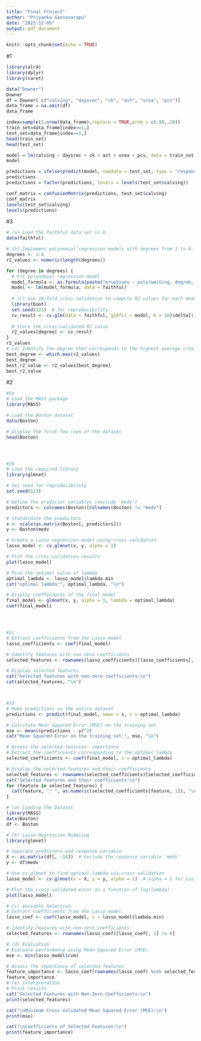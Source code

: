 ---
title: "Final Project"
author: "Priyanka Gannavarapu"
date: "2023-12-05"
output: pdf_document
---

```{r setup, include=FALSE}
knitr::opts_chunk$set(echo = TRUE)
```
#1
```{r}
library(alr4)
library(dplyr)
library(caret)

data("Downer")
Downer
df = Downer[ c("calving", "daysrec", "ck", "ast", "urea", "pcv")]
data_frame = na.omit(df)
data_frame

index=sample(2,nrow(data_frame),replace = TRUE,prob = c(.80,.20))
train_set=data_frame[index==1,]
test_set=data_frame[index==2,]
head(train_set)
head(test_set)

model = lm(calving ~ daysrec + ck + ast + urea + pcv, data = train_set, family = "binomial")
model

predictions = ifelse(predict(model, newdata = test_set, type = "response") > 0.5, 1, 0)
predictions
predictions = factor(predictions, levels = levels(test_set$calving))

conf_matrix = confusionMatrix(predictions, test_set$calving)
conf_matrix
levels(test_set$calving)
levels(predictions)
```

#3
```{r}
# (a) Load the faithful data set in R.
data(faithful)

# (b) Implement polynomial regression models with degrees from 1 to 4.
degrees <- 1:4
r2_values <- numeric(length(degrees))

for (degree in degrees) {
  # Fit polynomial regression model
  model_formula <- as.formula(paste("eruptions ~ poly(waiting, degree, raw = TRUE)"))
  model <- lm(model_formula, data = faithful)
  
  # (c) Use 10-fold cross-validation to compute R2 values for each model.
  library(boot)
  set.seed(123)  # for reproducibility
  cv_result <- cv.glm(data = faithful, glmfit = model, K = 10)$delta[1]
  
  # Store the cross-validated R2 value
  r2_values[degree] <- cv_result
}
r2_values
# (d) Identify the degree that corresponds to the highest average cross-validated R2 value.
best_degree <- which.max(r2_values)
best_degree
best_r2_value <- r2_values[best_degree]
best_r2_value
```


#2
```{r}
#2a
# Load the MASS package
library(MASS)

# Load the Boston dataset
data(Boston)

# Display the first few rows of the dataset
head(Boston)




#2b
# Load the required library
library(glmnet)

# Set seed for reproducibility
set.seed(123)

# Define the predictor variables (exclude 'medv')
predictors <- colnames(Boston)[colnames(Boston) != "medv"]

# Standardize the predictors
x <- scale(as.matrix(Boston[, predictors]))
y <- Boston$medv

# Create a Lasso regression model using cross-validation
lasso_model <- cv.glmnet(x, y, alpha = 1)

# Plot the cross-validation results
plot(lasso_model)

# Find the optimal value of lambda
optimal_lambda <- lasso_model$lambda.min
cat("optimal lambda:", optimal_lambda, "\n")

# Display coefficients of the final model
final_model <- glmnet(x, y, alpha = 1, lambda = optimal_lambda)
coef(final_model)




#2c
# Extract coefficients from the Lasso model
lasso_coefficients <- coef(final_model)

# Identify features with non-zero coefficients
selected_features <- rownames(lasso_coefficients)[lasso_coefficients[, 1] != 0]

# Display selected features
cat("Selected features with non-zero coefficients:\n")
cat(selected_features, "\n")



#2d
# Make predictions on the entire dataset
predictions <- predict(final_model, newx = x, s = optimal_lambda)

# Calculate Mean Squared Error (MSE) on the training set
mse <- mean((predictions - y)^2)
cat("Mean Squared Error on the training set:", mse, "\n")

# Assess the selected features' importance
# Extract the coefficients corresponding to the optimal lambda
selected_coefficients <- coef(final_model, s = optimal_lambda)

# Display the selected features and their coefficients
selected_features <- rownames(selected_coefficients)[selected_coefficients[, 1] != 0]
cat("Selected features and their coefficients:\n")
for (feature in selected_features) {
  cat(feature, ": ", as.numeric(selected_coefficients[feature, 1]), "\n")
}
```

```{r}
# (a) Loading the Dataset
library(MASS)
data(Boston)
df <- Boston

# (b) Lasso Regression Modeling
library(glmnet)

# Separate predictors and response variable
X <- as.matrix(df[, -14])  # Exclude the response variable 'medv'
y <- df$medv

# Use cv.glmnet to find optimal lambda via cross-validation
lasso_model <- cv.glmnet(x = X, y = y, alpha = 1)  # alpha = 1 for Lasso regression

# Plot the cross-validated error as a function of log(lambda)
plot(lasso_model)

# (c) Variable Selection
# Extract coefficients from the Lasso model
lasso_coef <- coef(lasso_model, s = lasso_model$lambda.min)

# Identify features with non-zero coefficients
selected_features <- rownames(lasso_coef)[lasso_coef[, 1] != 0]

# (d) Evaluation
# Evaluate performance using Mean Squared Error (MSE)
mse <- min(lasso_model$cvm)

# Assess the importance of selected features
feature_importance <- lasso_coef[rownames(lasso_coef) %in% selected_features, ]
feature_importance
# (e) Interpretation
# Print results
cat("Selected Features with Non-Zero Coefficients:\n")
print(selected_features)

cat("\nMinimum Cross-Validated Mean Squared Error (MSE):\n")
print(mse)

cat("\nCoefficients of Selected Features:\n")
print(feature_importance)

```



